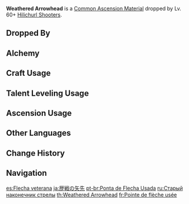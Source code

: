 {{Item Infobox
|id          = 112013
|image       = Item Historic Arrowhead.png
|type        = Common Ascension Materials
|group       = Hilichurl Arrowheads
|group2      = General Enemy Drops
|invCategory = Character Development Items
|rarity      = 3
|description = An old arrowhead coated in blood. The arrowhead has long since lost its sharpness and thus its use as a weapon.<br />However it represents the pride of a hunter and acts as both an amulet and a medal.
|source1     = Dropped by Lv. 60+ [[Hilichurl Shooters]]
|source2     = [[Alchemy]]
}}
'''Weathered Arrowhead''' is a [[Common Ascension Material]] dropped by Lv. 60+ [[Hilichurl Shooters]].

==Dropped By==
{{Dropped By|level=60}}

==Alchemy==
{{Recipe
|type = Crafting
|Sharp Arrowhead = 3
|Mora = 50
|sort = Sharp Arrowhead,Mora
}}

==Craft Usage==
{{Craft Usage}}

==Talent Leveling Usage==
{{Talent Leveling Usage}}

==Ascension Usage==
{{Ascension Usage}}

==Other Languages==
{{Other Languages
|en      = Weathered Arrowhead
|zhs     = 历战的箭簇
|zhs_rm  = Lìzhàn de Jiàncù
|zht     = 歷戰的箭鏃
|zht_rm  = Lìzhàn de Jiàncù
|zh_tl   = Arrowhead that has Been Through Battle
|ja      = 歴戦の矢先
|ja_rm   = Rekisen no Yasaki
|ja_tl   = Arrowhead Which Experienced Many Battles
|ko      = 역전의 화살촉
|ko_rm   = Yeokjeon Hwasalchok
|ko_tl   = Veteran Arrowhead
|es      = Flecha veterana
|es_tl   = Veteran Arrow
|fr      = Pointe de flèche usée
|fr_tl   = Blunt Arrowhead
|ru      = Старый наконечник стрелы
|ru_tl   = Old Arrowhead
|th      = Historic Arrowhead
|th_rm   = 
|th_tl   = 
|vi      = Mũi Tên Thiện Chiến
|vi_tl   = 
|de      = Abgenutzte Bolzenspitze
|de_tl   = Worn Quarrel Tip
|id      = Weathered Arrowhead
|pt      = Ponta de Flecha Usada
|pt_tl   = Used Arrowhead
}}

==Change History==
{{Change History|1.0}}

==Navigation==
{{Development Item Navbox|type=Common Ascension Materials}}

[[es:Flecha veterana]]
[[ja:歴戦の矢先]]
[[pt-br:Ponta de Flecha Usada]]
[[ru:Старый наконечник стрелы]]
[[th:Weathered Arrowhead]]
[[fr:Pointe de flèche usée]]